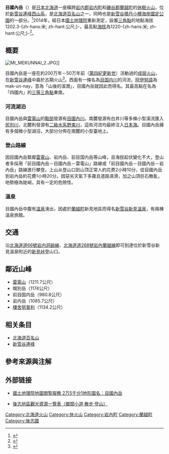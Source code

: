 {{Infobox Mountain
| 名稱 =目國內岳
| 照片 =Mt MEKUNNAI.JPG
| 照片說明 =從前目國內岳[[鞍部|鞍部]]望向目國內岳
| 海拔 =1220公尺
| 位置 = {{Flagicon|JPN}} [[日本|日本]][[北海道|北海道]]（[[岩内郡|岩内郡]]、[[磯谷郡|磯谷郡]]）
| 山脈 =[[新雪谷連峰|新雪谷連峰西山系]]
| 相對高度 =
| 座標 ={{coord|42.900|N|140.515|E}}[https://archive.is/20120711140400/http://gallery.tmfc.net/v/adol/Japan2007/IMG_0735.JPG.html]
| 地形圖 =
| 類別 =[[複式火山|成层火山]]、[[休眠火山|休眠火山]]
| 年齡 =
| 最近噴發 =
| 首次登頂 = 
| 最容易的攀登路線 =
| pushpin_map = Japan Hokkaido
| pushpin_map_caption = 目國內岳的位置
| latd=42 |latm=54 |lats=1.6 |latNS=N
| longd=140 |longm=30 |longs=53.8 |longEW=E
}}
{{Japanese|japanese=目国内岳|kana=めくんないだけ|romaji=Mekunnai-dake}}

'''目國內岳'''（{{Jpn|j=目国内岳|hg=めくんないだけ|rm=Mekunnai-dake}}）是[[日本|日本]][[北海道|北海道]]一座橫跨[[岩内郡|岩内郡]][[岩内町|岩内町]]和[[磯谷郡|磯谷郡]][[蘭越町|蘭越町]]的[[休眠火山|休眠火山]]，位於[[新雪谷連峰|新雪谷連峰西山系]]，是[[北海道百名山|北海道百名山]]之一，同時也是[[二世古積丹小樽海岸國定公園|新雪谷積丹小樽海岸國定公園]]的一部分。<ref> {{Cite book | author = 梅沢俊、伊藤健次 | title = 新版 北海道百名山 | publisher =  山と溪谷社 | date = 2003-06-01 | ISBN = 978-4635530231 | accessdate = 2014-04-08 | language = ja }} </ref>2014年，經日本[[國土地理院|國土地理院]]重新測定，設置[[三角點|三角點]]的地點海拔1202.3-{zh-hans:米; zh-hant:公尺;}-，最高點[[海拔|海拔]]為1220-{zh-hans:米; zh-hant:公尺;}-<ref>{{Cite web |url = http://portal.cyberjapan.jp/site/mapuse4/#zoom=15&lat=42.90047&lon=140.51489&layers=BTTT |title = 地図閲覧サービス 2万5千分1地形図名： 目国内岳 |author = 国土地理院 |date = 2014-04-01 |language = ja |accessdate = 2014-04-08 |archive-url = https://web.archive.org/web/20140408221124/http://portal.cyberjapan.jp/site/mapuse4/#zoom=15&lat=42.90047&lon=140.51489&layers=BTTT |archive-date = 2014-04-08 |dead-url = yes }}</ref>。

== 概要 ==
[[File:Mt_MEKUNNAI_2.JPG|thumb]]]]

目國內岳是一座在約200万年－50万年前（[[第四紀|第四紀]][[更新世|更新世]]）活動過的[[複式火山|成层火山]]，在[[新雪谷連峰|新雪谷連峰]]中屬於古期火山<ref>{{Cite web |url = http://www.gsh.hro.or.jp/download/niseko_hotspring_pamphlet.pdf |title = ニセコの温泉　～火山と温泉～ |author = 北海道立総合研究機構環境・地質研究本部 |date = 2012-04-05 |language = ja |accessdate = 2014-04-08 |archive-date = 2013-05-01 |archive-url = https://web.archive.org/web/20130501083922/http://www.gsh.hro.or.jp/download/niseko_hotspring_pamphlet.pdf |dead-url = yes }}</ref>。西面有一條名為[[目国内川|目国内川]]的河流，[[阿伊努語|阿伊努語]]為mak-un-nay，意為「山後的溪澗」，目國內岳就因此而得名。其最高點在名為「四國内」的[[三角點|三等三角點]]東南。

=== 河流湖泊 ===

目國內岳與[[雷電山|雷電山]]的[[鞍部|鞍部]]發源有[[目國內川|目國內川]]。南麓發源有白井川等多條小型溪流匯入[[尻別川|尻別川]]，北麓則發源有[[二級水系|二級水系]][[野束川|野束川]]，這些河流均最終注入[[日本海|日本海]]。目國內岳擁有多個微小型湖沼，大部分分佈在南麓的小型臺地上。

=== 登山路線 ===

因目國內岳緊鄰[[雷電山|雷電山]]、岩内岳、前目国内岳等山峰，且海拔起伏變化不大，登山者多採用「前目國內岳－目國內岳－雷電山」路線或「前目國內岳－目國內岳－岩內岳」路線進行攀登。上山从登山口到山顶正常人約花费2小時10分，從目國內岳到岩內岳約花費1小時20分。因惡劣天氣下多霧且道路濕滑，加之山頂巨石散亂，地勢極為陡峭，具有一定的危險性。

=== 溫泉 ===

目國內岳中腹有[[溫泉|溫泉]]湧出，因處於[[蘭越町|蘭越町]]新見地區而得名[[新雪谷新見溫泉|新雪谷新見溫泉]]，有兩棟溫泉旅館。

== 交通 ==
沿[[北海道道66號岩内洞爺線|北海道道66號岩内洞爺線]]、[[北海道道268號岩內蘭越線|北海道道268號岩內蘭越線]]即可到達位於新雪谷新見溫泉附近的[[新見峠|新見峠]]登山口。

== 鄰近山峰==
* [[雷電山|雷電山]]（1211.7公尺）
* 幌別岳（1174公尺）
* 前目国内岳（980.8公尺）
* 岩内岳（1085.7公尺）
* [[棲舍努普利|棲舍努普利]]（1134.2公尺）

== 相关条目 ==
* [[北海道百名山|北海道百名山]]
* [[新雪谷連峰|新雪谷連峰]]

== 參考來源與注解 ==
<references />

== 外部链接 ==
* {{ja}} [https://web.archive.org/web/20140408221124/http://portal.cyberjapan.jp/site/mapuse4/#zoom=15&lat=42.90047&lon=140.51489&layers=BTTT 國土地理院地圖閲覧服務 2万5千分1地形圖名：目國內岳]
* {{zh-tw}} [https://web.archive.org/web/20140408212059/http://www.shiribeshi.pref.hokkaido.lg.jp/ss/srk/list-footpath-hn.pdf 後志地區觀光資源一覽表（鄉間小道·散步·登山）]

{{新雪谷連峰}}
{{DEFAULTSORT:Mekunnai}}
[[Category:北海道火山|Category:北海道火山]]
[[Category:休火山|Category:休火山]]
[[Category:岩內町|Category:岩內町]]
[[Category:蘭越町|Category:蘭越町]]
[[Category:後志國|Category:後志國]]